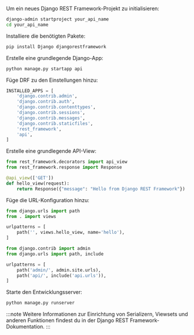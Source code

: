 Um ein neues Django REST Framework-Projekt zu initialisieren:

```bash
django-admin startproject your_api_name
cd your_api_name
```

Installiere die benötigten Pakete:

```bash
pip install Django djangorestframework
```

Erstelle eine grundlegende Django-App:

```bash
python manage.py startapp api
```

Füge DRF zu den Einstellungen hinzu:

```py title="your_api_name/settings.py"
INSTALLED_APPS = [
    'django.contrib.admin',
    'django.contrib.auth',
    'django.contrib.contenttypes',
    'django.contrib.sessions',
    'django.contrib.messages',
    'django.contrib.staticfiles',
    'rest_framework',
    'api',
]
```

Erstelle eine grundlegende API-View:

```py title="api/views.py"
from rest_framework.decorators import api_view
from rest_framework.response import Response

@api_view(['GET'])
def hello_view(request):
    return Response({"message": "Hello from Django REST Framework"})
```

Füge die URL-Konfiguration hinzu:

```py title="api/urls.py"
from django.urls import path
from . import views

urlpatterns = [
    path('', views.hello_view, name='hello'),
]
```

```py title="your_api_name/urls.py"
from django.contrib import admin
from django.urls import path, include

urlpatterns = [
    path('admin/', admin.site.urls),
    path('api/', include('api.urls')),
]
```

Starte den Entwicklungsserver:

```bash
python manage.py runserver
```

:::note
Weitere Informationen zur Einrichtung von Serializern, Viewsets und anderen Funktionen findest du in der Django REST Framework-Dokumentation.
:::
